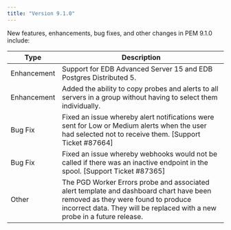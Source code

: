 ```yaml
---
title: "Version 9.1.0"
---
```


New features, enhancements, bug fixes, and other changes in PEM 9.1.0 include:

| Type        | Description                                                                                                                                                                                               |
| ----------- | ----------------------------------------------------------------------------------------------------------------------------------------------------------------------------------------------------------|
| Enhancement | Support for EDB Advanced Server 15 and EDB Postgres Distributed 5.                                                                                                                                        |
| Enhancement | Added the ability to copy probes and alerts to all servers in a group without having to select them individually.                                                                                         |
| Bug Fix     | Fixed an issue whereby alert notifications were sent for Low or Medium alerts when the user had selected not to receive them. [Support Ticket #87664]                                                     |
| Bug Fix     | Fixed an issue whereby webhooks would not be called if there was an inactive endpoint in the spool. [Support Ticket #87365]                                                                               |
| Other       | The PGD Worker Errors probe and associated alert template and dashboard chart have been removed as they were found to produce incorrect data. They will be replaced with a new probe in a future release. |